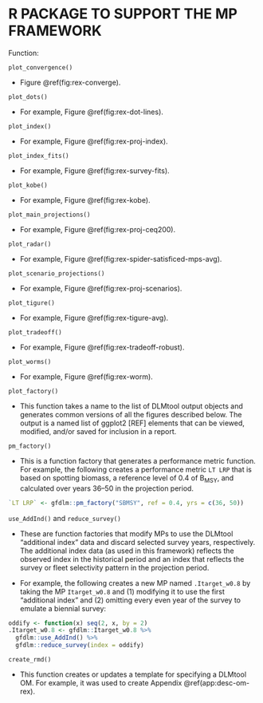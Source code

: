 \clearpage

# R PACKAGE TO SUPPORT THE MP FRAMEWORK {#app:gfdlm}

Function:

`plot_convergence()`

* Figure \@ref(fig:rex-converge).

`plot_dots()`

* For example, Figure \@ref(fig:rex-dot-lines).

`plot_index()`

* For example, Figure \@ref(fig:rex-proj-index).

`plot_index_fits()` 

* For example, Figure \@ref(fig:rex-survey-fits).

`plot_kobe()` 

* For example, Figure \@ref(fig:rex-kobe).

`plot_main_projections()` 

* For example, Figure \@ref(fig:rex-proj-ceq200).

`plot_radar()` 

* For example, Figure \@ref(fig:rex-spider-satisficed-mps-avg).

`plot_scenario_projections()` 

* For example, Figure \@ref(fig:rex-proj-scenarios).

`plot_tigure()` 

* For example, Figure \@ref(fig:rex-tigure-avg).

`plot_tradeoff()` 

* For example, Figure \@ref(fig:rex-tradeoff-robust).

`plot_worms()` 

* For example, Figure \@ref(fig:rex-worm).

`plot_factory()`

* This function takes a name to the list of DLMtool output objects and generates common versions of all the figures described below. The output is a named list of ggplot2 [REF] elements that can be viewed, modified, and/or saved for inclusion in a report.

`pm_factory()`

* This is a function factory that generates a performance metric function. For example, the following creates a performance metric `LT LRP` that is based on spotting biomass, a reference level of 0.4 of B~MSY~, and calculated over years 36--50 in the projection period.

```r
`LT LRP` <- gfdlm::pm_factory("SBMSY", ref = 0.4, yrs = c(36, 50))
```

`use_AddInd()` and `reduce_survey()`

* These are function factories that modify MPs to use the DLMtool "additional index" data and discard selected survey years, respectively. The additional index data (as used in this framework) reflects the observed index in the historical period and an index that reflects the survey or fleet selectivity pattern in the projection period.

* For example, the following creates a new MP named `.Itarget_w0.8` by taking the MP `Itarget_w0.8` and (1) modifying it to use the first "additional index" and (2) omitting every even year of the survey to emulate a biennial survey:

```r
oddify <- function(x) seq(2, x, by = 2)
.Itarget_w0.8 <- gfdlm::Itarget_w0.8 %>% 
  gfdlm::use_AddInd() %>% 
  gfdlm::reduce_survey(index = oddify)
```

`create_rmd()`

* This function creates or updates a template for specifying a DLMtool OM. For example, it was used to create Appendix \@ref(app:desc-om-rex).

